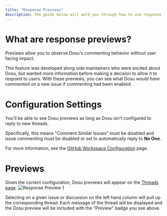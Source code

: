 ```yaml
---
title: "Response Previews"
description: The guide below will walk you through how to use response previews.
---
```


# What are response previews?
Previews allow you to observe Dosu's commenting behavior without user facing impact.

This feature was developed along side maintainers who were excited about Dosu, but wanted more
information before making a decision to allow it to respond to users. With these previews, you can see what Dosu *would have commented* on a new issue if commenting had been enabled.

# Configuration Settings
You'll be able to see Dosu previews as long as Dosu isn't configured to reply to new threads. 

Specifically, this means "Comment Similar Issues" must be disabled and issue commenting must be disabled or set to 
automatically reply to **No One**. 

For more information, see the [GitHub Workspace Configuration](/pages/github-configuration) page.


# Previews
Given the correct configuration, Dosu previews will appear on the [Threads page](https://app.dosu.dev/threads/).
![Response Preview 1](/images/preview-1.png)

Selecting on a given issue or discussion on the left hand column will pull up the corresponding thread. Each message of the 
thread will be displayed and the Dosu preview will be included with the "Preview" badge you see above.

